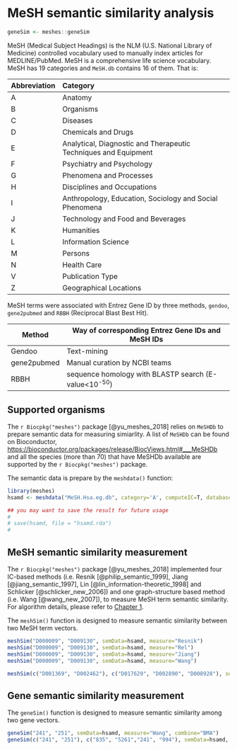 # MeSH semantic similarity analysis {#meshes-semantic-similarity}


```r
geneSim <- meshes::geneSim
```


MeSH (Medical Subject Headings) is the NLM (U.S. National Library of
Medicine) controlled vocabulary used to manually index articles for
MEDLINE/PubMed. MeSH is a comprehensive life science vocabulary. MeSH has
19 categories and `MeSH.db` contains 16 of them. That is:

|Abbreviation |Category                                                        |
|:------------|:---------------------------------------------------------------|
|A            |Anatomy                                                         |
|B            |Organisms                                                       |
|C            |Diseases                                                        |
|D            |Chemicals and Drugs                                             |
|E            |Analytical, Diagnostic and Therapeutic Techniques and Equipment |
|F            |Psychiatry and Psychology                                       |
|G            |Phenomena and Processes                                         |
|H            |Disciplines and Occupations                                     |
|I            |Anthropology, Education, Sociology and Social Phenomena         |
|J            |Technology and Food and Beverages                               |
|K            |Humanities                                                      |
|L            |Information Science                                             |
|M            |Persons                                                         |
|N            |Health Care                                                     |
|V            |Publication Type                                                |
|Z            |Geographical Locations                                          |

MeSH terms were associated with Entrez Gene ID by three methods,
`gendoo`, `gene2pubmed` and `RBBH` (Reciprocal Blast Best Hit).

|Method|Way of corresponding Entrez Gene IDs and MeSH IDs|
|------|-------------------------------------------------|
|Gendoo|Text-mining|
|gene2pubmed|Manual curation by NCBI teams|
|RBBH|sequence homology with BLASTP search (E-value<10<sup>-50</sup>)|

## Supported organisms {#meshes-supported-organisms}

The `r Biocpkg("meshes")` package [@yu_meshes_2018] relies on `MeSHDb` to prepare semantic data for measuring simiarlity. A list of `MeSHDb` can be found on Bioconductor, <https://bioconductor.org/packages/release/BiocViews.html#___MeSHDb> and all the species (more than 70) that have MeSHDb available are supported by the `r Biocpkg("meshes")` package. 

The semantic data is prepare by the `meshdata()` function:

```r
library(meshes)
hsamd <- meshdata("MeSH.Hsa.eg.db", category='A', computeIC=T, database="gendoo")

## you may want to save the result for future usage
# 
# save(hsamd, file = "hsamd.rda")
#
```


## MeSH semantic similarity measurement {#meshes-semantic-simiarlity}

The `r Biocpkg("meshes")` package [@yu_meshes_2018] implemented four IC-based methods (i.e. Resnik [@philip_semantic_1999], Jiang [@jiang_semantic_1997],
Lin [@lin_information-theoretic_1998] and Schlicker [@schlicker_new_2006]) and one graph-structure based method (i.e. Wang [@wang_new_2007]), to measure MeSH term semantic similarity. For algorithm details, please refer to [Chapter 1](#semantic-similarity-overview).


The `meshSim()` function is designed to measure semantic similarity between two MeSH term vectors.

```r
meshSim("D000009", "D009130", semData=hsamd, measure="Resnik")
meshSim("D000009", "D009130", semData=hsamd, measure="Rel")
meshSim("D000009", "D009130", semData=hsamd, measure="Jiang")
meshSim("D000009", "D009130", semData=hsamd, measure="Wang")

meshSim(c("D001369", "D002462"), c("D017629", "D002890", "D008928"), semData=hsamd, measure="Wang")
```



## Gene semantic similarity measurement {#gene-meshes-semantic-similarity}


The `geneSim()` function is designed to measure semantic similarity among two gene vectors.

```r
geneSim("241", "251", semData=hsamd, measure="Wang", combine="BMA")
geneSim(c("241", "251"), c("835", "5261","241", "994"), semData=hsamd, measure="Wang", combine="BMA")
```

